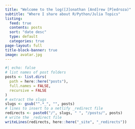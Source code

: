 ```yaml
---
title: "Welcome to the log([J]onathan [And]rew [P]edroza)"
subtitle: "Where I share about R/Python/Julia Topics"
listing:
  feed: true
  contents: posts
  sort: "date desc"
  type: default
  categories: true
page-layout: full
title-block-banner: true
image: avatar.jpg
---
```


```r
#| echo: false
# list names of post folders
posts <- list.dirs(
  path = here::here("posts"),
  full.names = FALSE,
  recursive = FALSE
)
# extract the slugs
slugs <- gsub("^.*_", "", posts)
# lines to insert to a netlify _redirect file
redirects <- paste0("/", slugs, " ", "/posts/", posts)
# write the _redirect file
writeLines(redirects, here::here("_site", "_redirects"))
```